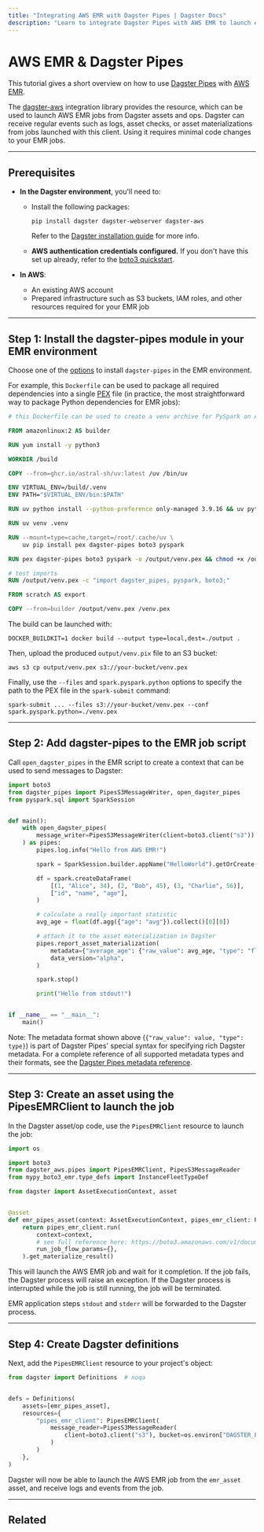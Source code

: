 ```yaml
---
title: "Integrating AWS EMR with Dagster Pipes | Dagster Docs"
description: "Learn to integrate Dagster Pipes with AWS EMR to launch external code from Dagster assets."
---
```


# AWS EMR & Dagster Pipes

This tutorial gives a short overview on how to use [Dagster Pipes](/concepts/dagster-pipes) with [AWS EMR](https://aws.amazon.com/emr/).

The [dagster-aws](/\_apidocs/libraries/dagster-aws) integration library provides the <PyObject object="PipesEMRClient" module="dagster_aws.pipes" /> resource, which can be used to launch AWS EMR jobs from Dagster assets and ops. Dagster can receive regular events such as logs, asset checks, or asset materializations from jobs launched with this client. Using it requires minimal code changes to your EMR jobs.

---

## Prerequisites

- **In the Dagster environment**, you'll need to:

  - Install the following packages:

    ```shell
    pip install dagster dagster-webserver dagster-aws
    ```

    Refer to the [Dagster installation guide](/getting-started/install) for more info.

  - **AWS authentication credentials configured.** If you don't have this set up already, refer to the [boto3 quickstart](https://boto3.amazonaws.com/v1/documentation/api/latest/guide/quickstart.html).

- **In AWS**:

  - An existing AWS account
  - Prepared infrastructure such as S3 buckets, IAM roles, and other resources required for your EMR job

---

## Step 1: Install the dagster-pipes module in your EMR environment

Choose one of the [options](https://spark.apache.org/docs/latest/api/python/user_guide/python_packaging.html#python-package-management) to install `dagster-pipes` in the EMR environment.

For example, this `Dockerfile` can be used to package all required dependencies into a single [PEX](https://docs.pex-tool.org/) file (in practice, the most straightforward way to package Python dependencies for EMR jobs):

```Dockerfile file=/guides/dagster/dagster_pipes/emr/Dockerfile
# this Dockerfile can be used to create a venv archive for PySpark on AWS EMR

FROM amazonlinux:2 AS builder

RUN yum install -y python3

WORKDIR /build

COPY --from=ghcr.io/astral-sh/uv:latest /uv /bin/uv

ENV VIRTUAL_ENV=/build/.venv
ENV PATH="$VIRTUAL_ENV/bin:$PATH"

RUN uv python install --python-preference only-managed 3.9.16 && uv python pin 3.9.16

RUN uv venv .venv

RUN --mount=type=cache,target=/root/.cache/uv \
    uv pip install pex dagster-pipes boto3 pyspark

RUN pex dagster-pipes boto3 pyspark -o /output/venv.pex && chmod +x /output/venv.pex

# test imports
RUN /output/venv.pex -c "import dagster_pipes, pyspark, boto3;"

FROM scratch AS export

COPY --from=builder /output/venv.pex /venv.pex
```

The build can be launched with:

```shell
DOCKER_BUILDKIT=1 docker build --output type=local,dest=./output .
```

Then, upload the produced `output/venv.pix` file to an S3 bucket:

```shell
aws s3 cp output/venv.pex s3://your-bucket/venv.pex
```

Finally, use the `--files` and `spark.pyspark.python` options to specify the path to the PEX file in the `spark-submit` command:

```shell
spark-submit ... --files s3://your-bucket/venv.pex --conf spark.pyspark.python=./venv.pex
```

---

## Step 2: Add dagster-pipes to the EMR job script

Call `open_dagster_pipes` in the EMR script to create a context that can be used to send messages to Dagster:

```python file=/guides/dagster/dagster_pipes/emr/script.py
import boto3
from dagster_pipes import PipesS3MessageWriter, open_dagster_pipes
from pyspark.sql import SparkSession


def main():
    with open_dagster_pipes(
        message_writer=PipesS3MessageWriter(client=boto3.client("s3"))
    ) as pipes:
        pipes.log.info("Hello from AWS EMR!")

        spark = SparkSession.builder.appName("HelloWorld").getOrCreate()

        df = spark.createDataFrame(
            [(1, "Alice", 34), (2, "Bob", 45), (3, "Charlie", 56)],
            ["id", "name", "age"],
        )

        # calculate a really important statistic
        avg_age = float(df.agg({"age": "avg"}).collect()[0][0])

        # attach it to the asset materialization in Dagster
        pipes.report_asset_materialization(
            metadata={"average_age": {"raw_value": avg_age, "type": "float"}},
            data_version="alpha",
        )

        spark.stop()

        print("Hello from stdout!")


if __name__ == "__main__":
    main()
```

Note: The metadata format shown above (`{"raw_value": value, "type": type}`) is part of Dagster Pipes' special syntax for specifying rich Dagster metadata. For a complete reference of all supported metadata types and their formats, see the [Dagster Pipes metadata reference](/concepts/dagster-pipes/subprocess/reference#passing-rich-metadata-to-dagster).

---

## Step 3: Create an asset using the PipesEMRClient to launch the job

In the Dagster asset/op code, use the `PipesEMRClient` resource to launch the job:

```python file=/guides/dagster/dagster_pipes/emr/dagster_code.py startafter=start_asset_marker endbefore=end_asset_marker
import os

import boto3
from dagster_aws.pipes import PipesEMRClient, PipesS3MessageReader
from mypy_boto3_emr.type_defs import InstanceFleetTypeDef

from dagster import AssetExecutionContext, asset


@asset
def emr_pipes_asset(context: AssetExecutionContext, pipes_emr_client: PipesEMRClient):
    return pipes_emr_client.run(
        context=context,
        # see full reference here: https://boto3.amazonaws.com/v1/documentation/api/latest/reference/services/emr/client/run_job_flow.html#EMR.Client.run_job_flow
        run_job_flow_params={},
    ).get_materialize_result()
```

This will launch the AWS EMR job and wait for it completion. If the job fails, the Dagster process will raise an exception. If the Dagster process is interrupted while the job is still running, the job will be terminated.

EMR application steps `stdout` and `stderr` will be forwarded to the Dagster process.

---

## Step 4: Create Dagster definitions

Next, add the `PipesEMRClient` resource to your project's <PyObject object="Definitions" /> object:

```python file=/guides/dagster/dagster_pipes/emr/dagster_code.py startafter=start_definitions_marker endbefore=end_definitions_marker
from dagster import Definitions  # noqa


defs = Definitions(
    assets=[emr_pipes_asset],
    resources={
        "pipes_emr_client": PipesEMRClient(
            message_reader=PipesS3MessageReader(
                client=boto3.client("s3"), bucket=os.environ["DAGSTER_PIPES_BUCKET"]
            )
        )
    },
)
```

Dagster will now be able to launch the AWS EMR job from the `emr_asset` asset, and receive logs and events from the job.

---

## Related

<ArticleList>
  <ArticleListItem
    title="Dagster Pipes"
    href="/concepts/dagster-pipes"
  ></ArticleListItem>
  <ArticleListItem
    title="AWS EMR Pipes API reference"
    href="/_apidocs/libraries/dagster-aws#dagster_aws.pipes.PipesEMRClient"
  ></ArticleListItem>
</ArticleList>
